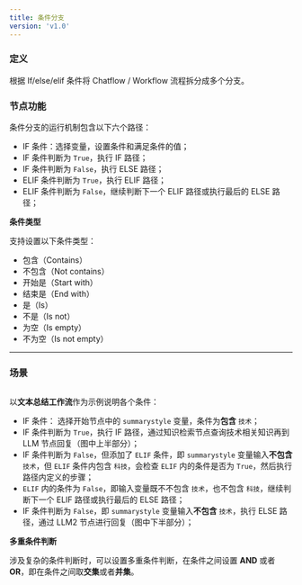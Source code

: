 ```yaml
---
title: 条件分支
version: 'v1.0'
---
```


### 定义

根据 If/else/elif 条件将 Chatflow / Workflow 流程拆分成多个分支。

### 节点功能

条件分支的运行机制包含以下六个路径：

* IF 条件：选择变量，设置条件和满足条件的值；
* IF 条件判断为 `True`，执行 IF 路径；
* IF 条件判断为 `False`，执行 ELSE 路径；
* ELIF 条件判断为 `True`，执行 ELIF 路径；
* ELIF 条件判断为 `False`，继续判断下一个 ELIF 路径或执行最后的 ELSE 路径；

**条件类型**

支持设置以下条件类型：

* 包含（Contains）
* 不包含（Not contains）
* 开始是（Start with）
* 结束是（End with）
* 是（Is）
* 不是（Is not）
* 为空（Is empty）
* 不为空（Is not empty）

***

### 场景

<Frame>
  <img src="/user-guide/.gitbook/assets/zh-if-else-elif.png" alt="" />
</Frame>

以**文本总结工作流**作为示例说明各个条件：

* IF 条件： 选择开始节点中的 `summarystyle` 变量，条件为**包含** `技术`；
* IF 条件判断为 `True`，执行 IF 路径，通过知识检索节点查询技术相关知识再到 LLM 节点回复（图中上半部分）；
* IF 条件判断为 `False`，但添加了 `ELIF` 条件，即 `summarystyle` 变量输入**不包含**`技术`，但 `ELIF` 条件内包含 `科技`，会检查 `ELIF` 内的条件是否为 `True`，然后执行路径内定义的步骤；
* `ELIF` 内的条件为 `False`，即输入变量既不不包含 `技术`，也不包含 `科技`，继续判断下一个 ELIF 路径或执行最后的 ELSE 路径；
* IF 条件判断为 `False`，即 `summarystyle` 变量输入**不包含** `技术`，执行 ELSE 路径，通过 LLM2 节点进行回复（图中下半部分）；

**多重条件判断**

涉及复杂的条件判断时，可以设置多重条件判断，在条件之间设置 **AND** 或者 **OR**，即在条件之间取**交集**或者**并集**。

<Frame caption="多重条件判断" width="369">
  <img src="/user-guide/.gitbook/assets/image (73).png" alt="" />
</Frame>
